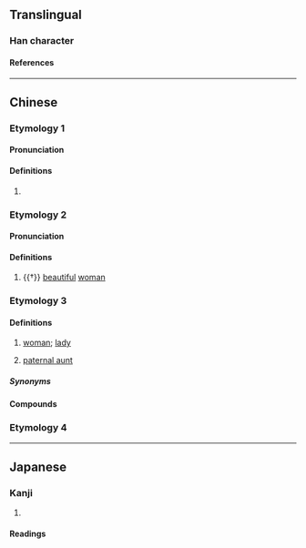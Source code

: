 {{character info}}
==Translingual==

===Han character===
{{Han char|rn=38|rad=女|as=06|sn=9|four=48450|canj=VOQ|ids=⿰女年}}

====References====
{{Han ref|kx=0260.180|dkj=06225|dj=0526.170|hdz=21044.120|uh=59E9}}

----

==Chinese==
{{zh-forms}}

===Etymology 1===

====Pronunciation====
{{zh-pron
|m=nián
|c=nin4
|cat=pn
}}

====Definitions====
{{zh-hanzi}}

# {{zh-used2|n|1p=female}}

===Etymology 2===

====Pronunciation====
{{zh-pron
|m=niàn
|c=nin6
|cat=n
}}

====Definitions====
{{zh-hanzi}}

# {{†}} [[beautiful]] [[woman]]

===Etymology 3===

====Definitions====
{{zh-hanzi}}

# {{lb|zh|Hainanese}} [[woman]]; [[lady]]
# {{lb|zh|Hainanese}} [[paternal aunt]] {{gl|[[wife]] of [[father]]'s [[younger brother]]}}

=====Synonyms=====
{{zh-dial|嬸母}}

====Compounds====
{{zh-der|婆姩|婆姩儂|裁縫姩|廚房姩|東家姩|官姩|伯姩|嬸姩|大姩|妗姩|細姩|爹姩|親家姩}}

===Etymology 4===
{{zh-see|𢆡}}

----

==Japanese==

===Kanji===
{{ja-kanji|grade=|rs=女06}}

# {{rfdef|ja|sort=女06}}

====Readings====
{{ja-readings
|goon=ねん
|kanon=でん
|kun=
}}
